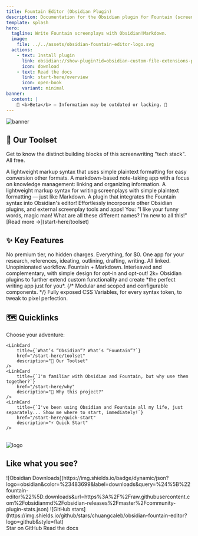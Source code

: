 ```yaml
---
title: Fountain Editor (Obsidian Plugin)
description: Documentation for the Obsidian plugin for Fountain (screenplay) syntax highlighting in the editor.
template: splash
hero:
  tagline: Write Fountain screenplays with Obsidian!Markdown.
  image:
    file: ../../assets/obsidian-fountain-editor-logo.svg
  actions:
    - text: Install plugin
      link: obsidian://show-plugin?id=obsidian-custom-file-extensions-plugin
      icon: download
    - text: Read the docs
      link: start-here/overview
      icon: open-book
      variant: minimal
banner:
  content: |
    🚧 <b>Beta</b> — Information may be outdated or lacking. 🚧
---
```



<Image alt="banner" src={BannerImg} />

## 🧰 Our Toolset

Get to know the distinct building blocks of this screenwriting "tech stack". All free.

<CardGrid stagger>
	<Card title="Markdown">
		A lightweight markup syntax that uses simple plaintext formatting for easy
		conversion other formats.
	</Card>
	<Card title="Obsidian">
		A markdown-based note-taking app with a focus on knowledge management:
		linking and organizing information.
	</Card>
	<Card title="Fountain">
		A lightweight markup syntax for writing screenplays with simple plaintext
		formatting — just like Markdown.
	</Card>
	<Card title="Fountain Editor - Obsidian Plugin">
		A plugin that integrates the Fountain syntax into Obsidian's editor!
	</Card>
	<Card title="Other Plugins & External Tools!">
		Effortlessly incorporate other Obsidian plugins, and external screenplay
		tools and apps!
	</Card>
	<Card title="Huh???">
		You: "I like your funny words, magic man! What are all these different
		names? I'm new to all this!" [Read more →](start-here/toolset)
	</Card>
</CardGrid>

## ✨ Key Features

<CardGrid stagger>
	<Card title="100% Free." icon="star">
		No premium tier, no hidden charges. Everything, for $0.
	</Card>
	<Card title="Author with Obsidian" icon="pen">
		One app for your research, references, ideating, outlining, drafting,
		writing. All linked. Unopinionated workflow.
	</Card>
	<Card title="Intuitive Hybrid Syntax" icon="translate">
		Fountain + Markdown. Interleaved and complementary, with simple design for
		opt-in and opt-out!
	</Card>
	<Card title="Supercharge with Other Plugins" icon="rocket">
		2k+ Obsidian plugins to further extend custom functionality and create *the
		perfect writing app just for you*.
	</Card>
	{/* <Card title="Fine-Tune to Your Workflow" icon="setting">
		Modular and scoped and configurable components.
	</Card> */}
	<Card title="Fine-Tune Your Styles" icon="setting">
		Fully exposed CSS Variables, for every syntax token, to tweak to pixel
		perfection.
	</Card>

</CardGrid>

## 🗺️ Quicklinks

<div style={{maxWidth: '60ch'}}>
	Choose your adventure:

    <LinkCard
    	title={`What’s “Obsidian”? What’s “Fountain”?`}
    	href="/start-here/toolset"
    	description="🧰 Our Toolset"
    />
    <LinkCard
    	title={`I'm familiar with Obsidian and Fountain, but why use them together?`}
    	href="/start-here/why"
    	description="🎯 Why this project?"
    />
    <LinkCard
    	title={`I've been using Obsidian and Fountain all my life, just separately... Show me where to start, immediately!`}
    	href="/start-here/quick-start"
    	description="⚡ Quick Start"
    />

</div>

<br />


<div style={{ marginTop: "4em" }}>
	<div style={{ display: "flex", gap: "1em", justifyContent: "center" }}>
		<Image alt="logo" src={LogoSvg} width={100} />
		<div>
			<h2 style={{ marginBlock: "auto" }}>Like what you see?</h2>
			<div class="not-content">
				![Obsidian
				Downloads](https://img.shields.io/badge/dynamic/json?logo=obsidian&color=%23483699&label=downloads&query=%24%5B%22fountain-editor%22%5D.downloads&url=https%3A%2F%2Fraw.githubusercontent.com%2Fobsidianmd%2Fobsidian-releases%2Fmaster%2Fcommunity-plugin-stats.json)
				![GitHub
				stars](https://img.shields.io/github/stars/chuangcaleb/obsidian-fountain-editor?logo=github&style=flat)
			</div>
		</div>
	</div>
	<developing style={{ display: "flex", gap: "1em", justifyContent: "center" }}>
		<LinkButton
			href="http://github.com/chuangcaleb/obsidian-fountain-editor"
			icon="github"
		>
			Star on GitHub
		</LinkButton>
		<LinkButton href="start-here/overview" icon="open-book" variant="minimal">
			Read the docs
		</LinkButton>
	</developing>
</div>
